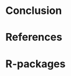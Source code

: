# Conclusion {#sec-conclusion}

# References {.unnumbered}

::: {#refs}
:::

# R-packages {.unnumbered}